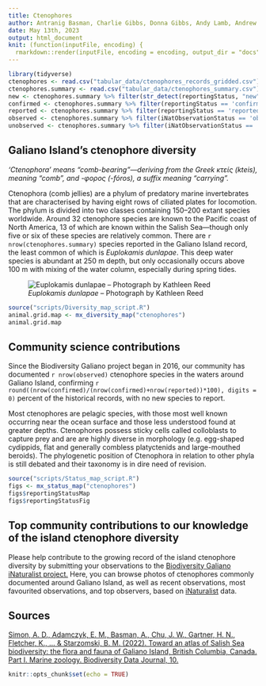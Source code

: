 ```yaml
---
title: Ctenophores
author: Antranig Basman, Charlie Gibbs, Donna Gibbs, Andy Lamb, Andrew Simon
date: May 13th, 2023
output: html_document
knit: (function(inputFile, encoding) {
  rmarkdown::render(inputFile, encoding = encoding, output_dir = "docs") })
---
```


```r
library(tidyverse)
ctenophores <- read.csv("tabular_data/ctenophores_records_gridded.csv")
ctenophores.summary <- read.csv("tabular_data/ctenophores_summary.csv")
new <- ctenophores.summary %>% filter(str_detect(reportingStatus, "new")) 
confirmed <- ctenophores.summary %>% filter(reportingStatus == 'confirmed') 
reported <- ctenophores.summary %>% filter(reportingStatus == 'reported') 
observed <- ctenophores.summary %>% filter(iNatObservationStatus == 'observed') 
unobserved <- ctenophores.summary %>% filter(iNatObservationStatus == 'unobserved') 
```

## Galiano Island's ctenophore diversity

*‘Ctenophora’ means “comb-bearing”—deriving from the Greek κτείς (kteis), meaning "comb", and -φορος (-fóros), a suffix meaning "carrying”.*

Ctenophora (comb jellies) are a phylum of predatory marine invertebrates that are characterised by having eight rows of ciliated plates for locomotion. The phylum is divided into two classes containing 150–200 extant species worldwide. Around 32 ctenophore species are known to the Pacific coast of North America, 13 of which are known within the Salish Sea—though only five or six of these species are relatively common. There are `r nrow(ctenophores.summary)` species reported in the Galiano Island record, the least common of which is *Euplokamis dunlapae*. This deep water species is abundant at 250 m depth, but only occasionally occurs above 100 m with mixing of the water column, especially during spring tides.

![*Euplokamis dunlapae* – Photograph by Kathleen Reed](media/Euplokamis_dunlapae_Kathleen_Reed.jpeg)

```r
source("scripts/Diversity_map_script.R")
animal.grid.map <- mx_diversity_map("ctenophores")
animal.grid.map
```

## Community science contributions

Since the Biodiversity Galiano project began in 2016, our community has documented `r nrow(observed)` ctenophore species in the waters around Galiano Island, confirming `r round((nrow(confirmed)/(nrow(confirmed)+nrow(reported))*100), digits = 0)` percent of the historical records, with no new species to report.

Most ctenophores are pelagic species, with those most well known occurring near the ocean surface and those less understood found at greater depths. Ctenophores possess sticky cells called colloblasts to capture prey and are are highly diverse in morphology (e.g. egg-shaped cydippids, flat and generally combless platyctenids and large-mouthed beroids). The phylogenetic position of Ctenophora in relation to other phyla is still debated and their taxonomy is in dire need of revision.

```r
source("scripts/Status_map_script.R")
figs <- mx_status_map("ctenophores")
figs$reportingStatusMap
figs$reportingStatusFig
```

## Top community contributions to our knowledge of the island ctenophore diversity

Please help contribute to the growing record of the island ctenophore diversity by submitting your observations to the [Biodiversity Galiano iNaturalist project.](http://inaturalist.org/projects/biodiversity-galiano-island) Here, you can browse photos of ctenophores commonly documented around Galiano Island, as well as recent observations, most favourited observations, and top observers, based on [iNaturalist](http://inaturalist.org/) data. 

<span class="mxcw-nonLeafletPane mxcw-paneName-TopContributions html-widget leaflet"></span>

## Sources

[Simon, A. D., Adamczyk, E. M., Basman, A., Chu, J. W., Gartner, H. N., Fletcher, K., ... & Starzomski, B. M. (2022). Toward an atlas of Salish Sea biodiversity: the flora and fauna of Galiano Island, British Columbia, Canada. Part I. Marine zoology. Biodiversity Data Journal, 10.](https://bdj.pensoft.net/article/76050/)

```r
knitr::opts_chunk$set(echo = TRUE)
```
